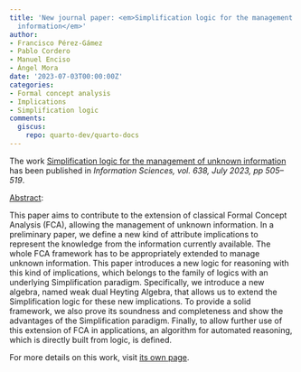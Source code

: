 ```yaml
---
title: 'New journal paper: <em>Simplification logic for the management of unknown
  information</em>'
author:
- Francisco Pérez-Gámez
- Pablo Cordero
- Manuel Enciso
- Ángel Mora
date: '2023-07-03T00:00:00Z'
categories:
- Formal concept analysis
- Implications
- Simplification logic
comments:
  giscus:
    repo: quarto-dev/quarto-docs
---
```


The work <u>Simplification logic for the management of unknown information</u> has been published in <em><em>Information Sciences</em>, vol. 638, July 2023, pp 505--519</em>.

<u>Abstract</u>:


This paper aims to contribute to the extension of classical Formal Concept Analysis (FCA), allowing the management of unknown information. In a preliminary paper, we define a new kind of attribute implications to represent the knowledge from the information currently available. The whole FCA framework has to be appropriately extended to manage unknown information. This paper introduces a new logic for reasoning with this kind of implications, which belongs to the family of logics with an underlying Simplification paradigm. Specifically, we introduce a new algebra, named weak dual Heyting Algebra, that allows us to extend the Simplification logic for these new implications. To provide a solid framework, we also prove its soundness and completeness and show the advantages of the Simplification paradigm. Finally, to allow further use of this extension of FCA in applications, an algorithm for automated reasoning, which is directly built from logic, is defined.


For more details on this work, visit <a href='/publications/journals/2023-insci2'>its own page</a>.

